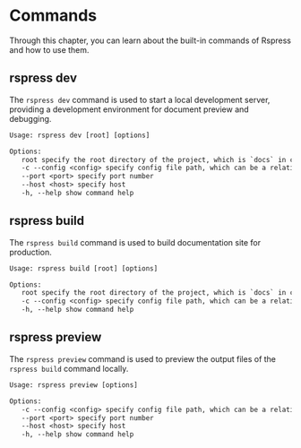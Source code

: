 # Commands

Through this chapter, you can learn about the built-in commands of Rspress and how to use them.

## rspress dev

The `rspress dev` command is used to start a local development server, providing a development environment for document preview and debugging.

```txt
Usage: rspress dev [root] [options]

Options:
   root specify the root directory of the project, which is `docs` in current directory by default, Optional
   -c --config <config> specify config file path, which can be a relative path or an absolute path
   --port <port> specify port number
   --host <host> specify host
   -h, --help show command help
```

## rspress build

The `rspress build` command is used to build documentation site for production.

```txt
Usage: rspress build [root] [options]

Options:
   root specify the root directory of the project, which is `docs` in current directory by default, Optional
   -c --config <config> specify config file path, which can be a relative path or an absolute path
   -h, --help show command help
```

## rspress preview

The `rspress preview` command is used to preview the output files of the `rspress build` command locally.

```txt
Usage: rspress preview [options]

Options:
   -c --config <config> specify config file path, which can be a relative path or an absolute path
   --port <port> specify port number
   --host <host> specify host
   -h, --help show command help
```
